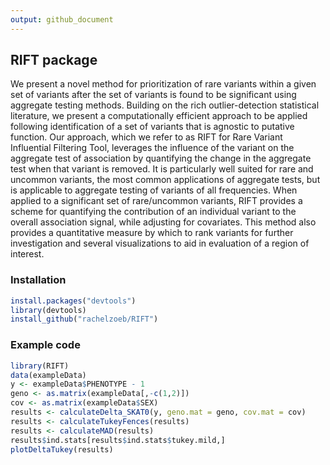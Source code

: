```yaml
---
output: github_document
---
```


## RIFT package

We present a novel method for prioritization of rare variants within a given set of variants after the set of variants is found to be significant using aggregate testing methods. Building on the rich outlier-detection statistical literature, we present a computationally efficient approach to be applied following identification of a set of variants that is agnostic to putative function. Our approach, which we refer to as RIFT for Rare Variant Influential Filtering Tool, leverages the influence of the variant on the aggregate test of association by quantifying the change in the aggregate test when that variant is removed. It is particularly well suited for rare and uncommon variants, the most common applications of aggregate tests, but is applicable to aggregate testing of variants of all frequencies. When applied to a significant set of rare/uncommon variants, RIFT provides a scheme for quantifying the contribution of an individual variant to the overall association signal, while adjusting for covariates. This method also provides a quantitative measure by which to rank variants for further investigation and several visualizations to aid in evaluation of a region of interest.

### Installation

```r
install.packages("devtools")
library(devtools)
install_github("rachelzoeb/RIFT")
```

### Example code

```r
library(RIFT)
data(exampleData)
y <- exampleData$PHENOTYPE - 1
geno <- as.matrix(exampleData[,-c(1,2)])
cov <- as.matrix(exampleData$SEX)
results <- calculateDelta_SKAT0(y, geno.mat = geno, cov.mat = cov)
results <- calculateTukeyFences(results)
results <- calculateMAD(results)
results$ind.stats[results$ind.stats$tukey.mild,]
plotDeltaTukey(results)
```

